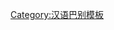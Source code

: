 {{User language-2|cmn-guiliu|該用戶能以'''[[:Category:Cmn-guiliu-2 使用者|一般]]'''的'''[[:Category:Cmn-guiliu 使用者|桂柳話]]'''進行交流。|桂柳話|12|9}}<noinclude>[[Category:汉语巴别模板]]</noinclude>